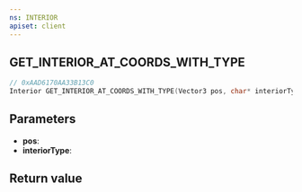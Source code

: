 ```yaml
---
ns: INTERIOR
apiset: client
---
```

## GET_INTERIOR_AT_COORDS_WITH_TYPE

```c
// 0xAAD6170AA33B13C0
Interior GET_INTERIOR_AT_COORDS_WITH_TYPE(Vector3 pos, char* interiorType);
```


## Parameters
* **pos**:
* **interiorType**:

## Return value